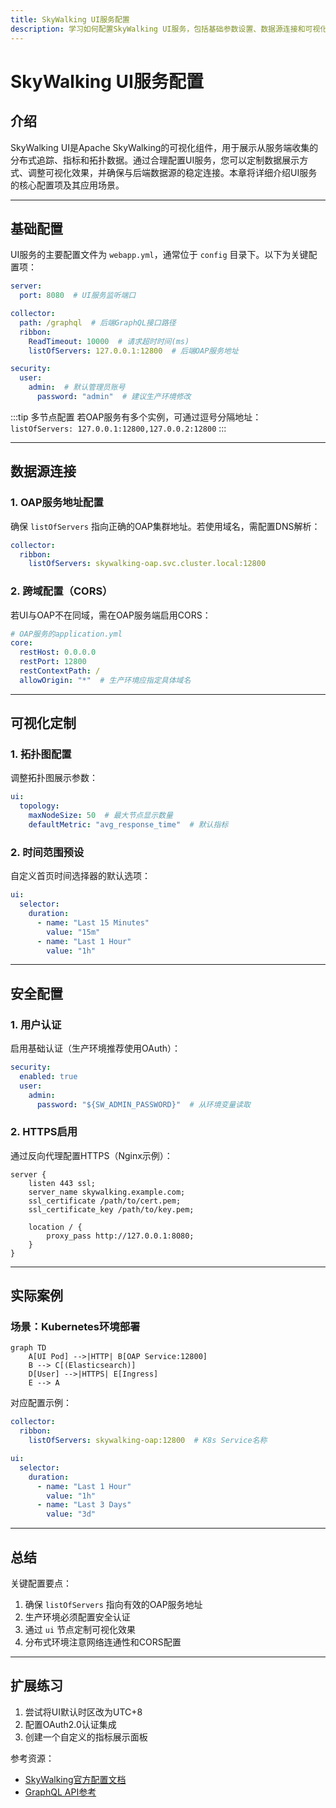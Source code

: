 ```yaml
---
title: SkyWalking UI服务配置
description: 学习如何配置SkyWalking UI服务，包括基础参数设置、数据源连接和可视化选项调整。
---
```


# SkyWalking UI服务配置

## 介绍

SkyWalking UI是Apache SkyWalking的可视化组件，用于展示从服务端收集的分布式追踪、指标和拓扑数据。通过合理配置UI服务，您可以定制数据展示方式、调整可视化效果，并确保与后端数据源的稳定连接。本章将详细介绍UI服务的核心配置项及其应用场景。

---

## 基础配置

UI服务的主要配置文件为 `webapp.yml`，通常位于 `config` 目录下。以下为关键配置项：

```yaml
server:
  port: 8080  # UI服务监听端口

collector:
  path: /graphql  # 后端GraphQL接口路径
  ribbon:
    ReadTimeout: 10000  # 请求超时时间(ms)
    listOfServers: 127.0.0.1:12800  # 后端OAP服务地址

security:
  user:
    admin:  # 默认管理员账号
      password: "admin"  # 建议生产环境修改
```

:::tip 多节点配置
若OAP服务有多个实例，可通过逗号分隔地址：
`listOfServers: 127.0.0.1:12800,127.0.0.2:12800`
:::

---

## 数据源连接

### 1. OAP服务地址配置

确保 `listOfServers` 指向正确的OAP集群地址。若使用域名，需配置DNS解析：

```yaml
collector:
  ribbon:
    listOfServers: skywalking-oap.svc.cluster.local:12800
```

### 2. 跨域配置（CORS）

若UI与OAP不在同域，需在OAP服务端启用CORS：

```yaml
# OAP服务的application.yml
core:
  restHost: 0.0.0.0
  restPort: 12800
  restContextPath: /
  allowOrigin: "*"  # 生产环境应指定具体域名
```

---

## 可视化定制

### 1. 拓扑图配置

调整拓扑图展示参数：

```yaml
ui:
  topology:
    maxNodeSize: 50  # 最大节点显示数量
    defaultMetric: "avg_response_time"  # 默认指标
```

### 2. 时间范围预设

自定义首页时间选择器的默认选项：

```yaml
ui:
  selector:
    duration: 
      - name: "Last 15 Minutes"
        value: "15m"
      - name: "Last 1 Hour"
        value: "1h"
```

---

## 安全配置

### 1. 用户认证

启用基础认证（生产环境推荐使用OAuth）：

```yaml
security:
  enabled: true
  user:
    admin:
      password: "${SW_ADMIN_PASSWORD}"  # 从环境变量读取
```

### 2. HTTPS启用

通过反向代理配置HTTPS（Nginx示例）：

```nginx
server {
    listen 443 ssl;
    server_name skywalking.example.com;
    ssl_certificate /path/to/cert.pem;
    ssl_certificate_key /path/to/key.pem;
    
    location / {
        proxy_pass http://127.0.0.1:8080;
    }
}
```

---

## 实际案例

### 场景：Kubernetes环境部署

```mermaid
graph TD
    A[UI Pod] -->|HTTP| B[OAP Service:12800]
    B --> C[(Elasticsearch)]
    D[User] -->|HTTPS| E[Ingress]
    E --> A
```

对应配置示例：

```yaml
collector:
  ribbon:
    listOfServers: skywalking-oap:12800  # K8s Service名称

ui:
  selector:
    duration: 
      - name: "Last 1 Hour"
        value: "1h"
      - name: "Last 3 Days"
        value: "3d"
```

---

## 总结

关键配置要点：
1. 确保 `listOfServers` 指向有效的OAP服务地址
2. 生产环境必须配置安全认证
3. 通过 `ui` 节点定制可视化效果
4. 分布式环境注意网络连通性和CORS配置

---

## 扩展练习

1. 尝试将UI默认时区改为UTC+8
2. 配置OAuth2.0认证集成
3. 创建一个自定义的指标展示面板

参考资源：
- [SkyWalking官方配置文档](https://skywalking.apache.org/docs/)
- [GraphQL API参考](https://skywalking.apache.org/docs/main/latest/en/api/query-protocol/)